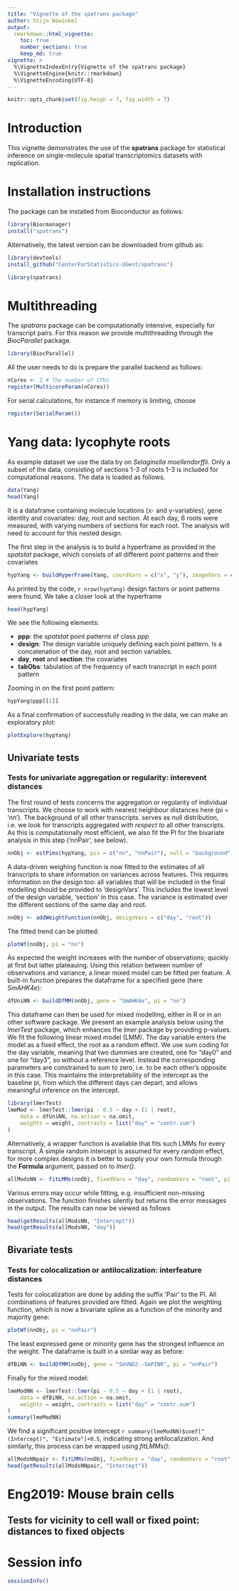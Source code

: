 ```yaml
---
title: "Vignette of the spatrans package"
author: Stijn Hawinkel
output: 
  rmarkdown::html_vignette:
    toc: true
    number_sections: true
    keep_md: true
vignette: >
  %\VignetteIndexEntry{Vignette of the spatrans package}
  %\VignetteEngine{knitr::rmarkdown}
  %\VignetteEncoding{UTF-8}
---
```


```r
knitr::opts_chunk$set(fig.heigh = 7, fig.width = 7)
```

# Introduction

This vignette demonstrates the use of the __spatrans__ package for statistical inference on single-molecule spatial transcriptomics datasets with replication.

\setcounter{tocdepth}{5}
\tableofcontents

# Installation instructions

The package can be installed from Bioconductor as follows:

```r
library(Biocmanager)
install("spatrans")
```

Alternatively, the latest version can be downloaded from github as:

```r
library(devtools)
install_github("CenterForStatistics-UGent/spatrans")
```

```r
library(spatrans)
```

# Multithreading

The _spatrans_ package can be computationally intensive, especially for transcript pairs. For this reason we provide multithreading through the _BiocParallel_ package. 

```r
library(BiocParallel)
```

All the user needs to do is prepare the parallel backend as follows:

```r
nCores <- 2 # The number of CPUs
register(MulticoreParam(nCores))
```

For serial calculations, for instance if memory is limiting, choose

```r
register(SerialParam())
```

# Yang data: lycophyte roots

As example dataset we use the data by \textcite{Yang2023} on _Selaginella moellendorffii_. Only a subset of the data, consisting of sections 1-3 of roots 1-3 is included for computational reasons. The data is loaded as follows.

```r
data(Yang)
head(Yang)
```

It is a dataframe containing molecule locations (x- and y-variables), gene identity and covariates: day, root and section. At each day, 6 roots were measured, with varying numbers of sections for each root. The analysis will need to account for this nested design.

The first step in the analysis is to build a hyperframe as provided in the _spatstat_ package, which consists of all different point patterns and their covariates

```r
hypYang <- buildHyperFrame(Yang, coordVars = c("x", "y"), imageVars = c("day", "root", "section"))
```

As printed by the code, `r nrow(hypYang)` design factors or point patterns were found. We take a closer look at the hyperframe

```r
head(hypYang)
```

We see the following elements:

 - __ppp__: the _spatstat_ point patterns of class _ppp_
 - __design__: The design variable uniquely defining each point pattern. Is a concatenation of the day, root and section variables.
 - __day__, __root__ and __section__: the covariates
 - __tabObs__: tabulation of the frequency of each transcript in each point pattern
 
 Zooming in on the first point pattern:
 
```r
hypYang$ppp[[1]]
```

As a final confirmation of successfully reading in the data, we can make an exploratory plot:

```r
plotExplore(hypYang)
```

## Univariate tests

### Tests for univariate aggregation or regularity: interevent distances

The first round of tests concerns the aggregation or regularity of individual transcripts. We choose to work with nearest neighbour distances here (pi = 'nn'). The background of all other transcripts. serves as null distribution, i.e. we look for transcripts aggregated _with respect to_ all other transcripts. As this is computationally most efficient, we also fit the PI for the bivariate analysis in this step ('nnPair', see below).

```r
nnObj <- estPims(hypYang, pis = c("nn", "nnPair"), null = "background")
```

A data-driven weighing function is now fitted to the estimates of all transcripts to share information on variances across features. This requires information on the design too: all variables that will be included in the final modelling should be provided to 'designVars'. This includes the lowest level of the design variable, 'section' in this case. The variance is estimated over the different sections of the same day and root.

```r
nnObj <- addWeightFunction(nnObj, designVars = c("day", "root"))
```

The fitted trend can be plotted:

```r
plotWf(nnObj, pi = "nn")
```

As expected the weight increases with the number of observations; quickly at first but latter plateauing. Using this relation between number of observations and variance, a linear mixed model can be fitted per feature. A built-in function prepares the dataframe for a specified gene (here _SmAHK4e_):

```r
dfUniNN <- buildDfMM(nnObj, gene = "SmAHK4e", pi = "nn")
```

This dataframe can then be used for mixed modelling, either in R or in an other software package. We present an example analysis below using the _lmerTest_ package, which enhances the _lmer_ package by providing p-values. We fit the following linear mixed model (LMM). The day variable enters the model as a fixed effect, the root as a random effect. We use sum coding for the day variable, meaning that two dummies are created, one for "day0" and one for "day3", so without a reference level. Instead the corresponding parameters are constrained to sum to zero, i.e. to be each other's opposite in this case. This maintains the interpretability of the intercept as the baseline pi, from which the different days can depart, and allows meaningful inference on the intercept.

```r
library(lmerTest)
lmeMod <- lmerTest::lmer(pi - 0.5 ~ day + (1 | root),
    data = dfUniNN, na.action = na.omit,
    weights = weight, contrasts = list("day" = "contr.sum")
)
```

Alternatively, a wrapper function is available that fits such LMMs 
for every transcript. A simple random intercept is assumed 
for every random effect, for more complex designs it is better to supply
your own formula through the __Formula__ argument, passed on to _lmer()_.

```r
allModsNN <- fitLMMs(nnObj, fixedVars = "day", randomVars = "root", pi = "nn")
```

Various errors may occur while fitting, e.g. insufficient non-missing observations. The function finishes silently but returns the error messages in the output. The results can now be viewed as follows

```r
head(getResults(allModsNN, "Intercept"))
head(getResults(allModsNN, "day"))
```

## Bivariate tests

### Tests for colocalization or antilocalization: interfeature distances

Tests for colocalization are done by adding the suffix 'Pair' to the PI. All combinations of features provided are fitted. 
Again we plot the weighting function, which is now a bivariate spline as a function of the minority and majority gene:

```r
plotWf(nnObj, pi = "nnPair")
```

The least expressed gene or minority gene has the strongest influence on the weight. The dataframe is built in a similar way as before:

```r
dfBiNN <- buildDfMM(nnObj, gene = "SmVND2--SmPINR", pi = "nnPair")
```

Finally for the mixed model:

```r
lmeModNN <- lmerTest::lmer(pi - 0.5 ~ day + (1 | root),
    data = dfBiNN, na.action = na.omit,
    weights = weight, contrasts = list("day" = "contr.sum")
)
summary(lmeModNN)
```

We find a significant positive intercept `r summary(lmeModNN)$coef["(Intercept)", "Estimate"]+0.5`, indicating strong antilocalization. And similarly, this process can be wrapped using _fitLMMs()_:

```r
allModsNNpair <- fitLMMs(nnObj, fixedVars = "day", randomVars = "root", pi = "nnPair")
head(getResults(allModsNNpair, "Intercept"))
```

# Eng2019: Mouse brain cells

## Tests for vicinity to cell wall or fixed point: distances to fixed objects
 
# Session info

```r
sessionInfo()
```
